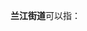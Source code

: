 '''兰江街道'''可以指：
{{PRC admin/disambig|33/02/81/003/000|33/07/81/001/000}}
{{disambig|cat=四字乡级行政区划消歧义}}